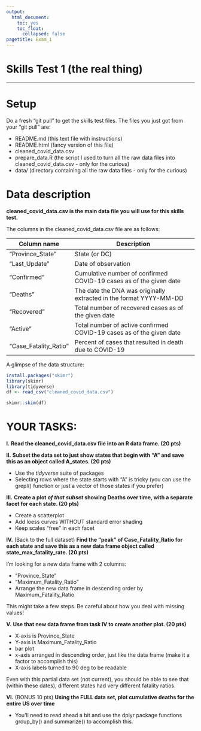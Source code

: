 ```yaml
---
output: 
  html_document:
    toc: yes
    toc_float:
      collapsed: false
pagetitle: Exam_1
---
```


# Skills Test 1 (the real thing)

____

# Setup

Do a fresh "git pull" to get the skills test files.
The files you just got from your "git pull" are:
 
 + README.md (this text file with instructions)
 + README.html (fancy version of this file)
 + cleaned_covid_data.csv
 + prepare_data.R (the script I used to turn all the raw data files into cleaned_covid_data.csv - only for the curious)
 + data/ (directory containing all the raw data files - only for the curious)

# Data description

**cleaned_covid_data.csv is the main data file you will use for this skills test.**

The columns in the cleaned_covid_data.csv file are as follows:

| Column name              | Description                                                                   |
| ------------------------ | ------------------------------------------------------------------------------|
| "Province_State"         | State (or DC)                                                                 |
| "Last_Update"            | Date of observation                                               |
| "Confirmed"              | Cumulative number of confirmed COVID-19 cases as of the given date            |
| "Deaths"                 | The date the DNA was originally extracted in the format YYYY-MM-DD            |
| "Recovered"              | Total number of recovered cases as of the given date                          |
| "Active"                 | Total number of active confirmed COVID-19 cases as of the given date          |
| "Case_Fatality_Ratio"    | Percent of cases that resulted in death due to COVID-19                       |

A glimpse of the data structure:
```r
install.packages("skimr")
library(skimr)
library(tidyverse)
df <- read_csv("cleaned_covid_data.csv")

skimr::skim(df)
```

# YOUR TASKS:

**I.**
**Read the cleaned_covid_data.csv file into an R data frame. (20 pts)**

**II.**
**Subset the data set to just show states that begin with "A" and save this as an object called A_states. (20 pts)**

 + Use the *tidyverse* suite of packages
 + Selecting rows where the state starts with "A" is tricky (you can use the grepl() function or just a vector of those states if you prefer)
 
**III.**
**Create a plot _of that subset_ showing Deaths over time, with a separate facet for each state. (20 pts)**

 + Create a scatterplot
 + Add loess curves WITHOUT standard error shading
 + Keep scales "free" in each facet

**IV.** (Back to the full dataset)
**Find the "peak" of Case_Fatality_Ratio for each state and save this as a new data frame object called state_max_fatality_rate. (20 pts)**

I'm looking for a new data frame with 2 columns:

 + "Province_State"
 + "Maximum_Fatality_Ratio"
 + Arrange the new data frame in descending order by Maximum_Fatality_Ratio
 
This might take a few steps. Be careful about how you deal with missing values!


**V.**
**Use that new data frame from task IV to create another plot. (20 pts)**

 + X-axis is Province_State
 + Y-axis is Maximum_Fatality_Ratio
 + bar plot
 + x-axis arranged in descending order, just like the data frame (make it a factor to accomplish this)
 + X-axis labels turned to 90 deg to be readable
 
Even with this partial data set (not current), you should be able to see that (within these dates), different states had very different fatality ratios.

**VI.** (BONUS 10 pts)
**Using the FULL data set, plot cumulative deaths for the entire US over time**

 + You'll need to read ahead a bit and use the dplyr package functions group_by() and summarize() to accomplish this.


